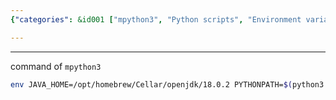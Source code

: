 ```yaml
---
{"categories": &id001 ["mpython3", "Python scripts", "Environment variables", "JAVA_HOME", "PYTHONPATH", "Library version mixing"], "category": "Python Programming", "date": "2022-11-04 13:45:04", "description": "This article provides a guide on using the &grave;mpython3&grave; command to execute Python scripts. It explains how to set environment variables such as JAVA_HOME and PYTHONPATH beforehand, ensuring correct compatibility with different library versions.", "tags": *id001, "title": "mixing different version of python libraries and pass environment variables beforehand"}

---
```


------

command of `mpython3`

```bash
env JAVA_HOME=/opt/homebrew/Cellar/openjdk/18.0.2 PYTHONPATH=$(python3 -c "import sys; print(':'.join(sys.path))"):/opt/homebrew/lib/python3.10/site-packages python3 $@

```

